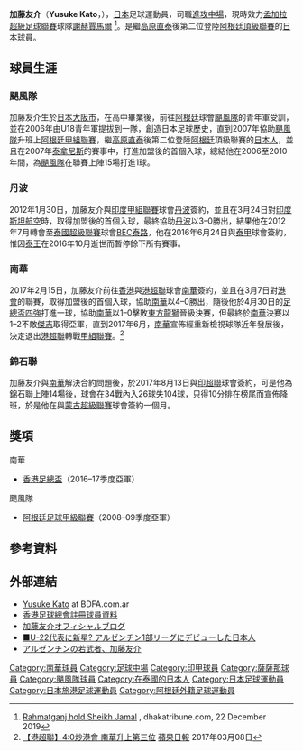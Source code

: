 {{Infobox football biography
| name        = 加藤友介 <br> Yusuke Kato
| image       = Yusuke Kato.jpg
| fullname    = Yusuke Kato
| nickname    = 
| birth_date  = {{birth date and age|1986|2|13}}
| birth_place = {{JPN}}[[大阪府|大阪府]][[大阪市|大阪市]]
| height      = {{height|m=1.72}}
| position    = [[進攻中場|進攻中場]]
| currentclub = [[謝赫賈馬爾|謝赫賈馬爾]]
| clubnumber  = 7
| youthyears1 = 2005–2006
| youthclubs1 = [[颶風體育會|颶風隊]]
| years1 = 2006–2010
| clubs1 = [[颶風體育會|颶風隊]]
| caps1  = 15
| goals1 = 1
| years2 = 2008
| clubs2 = → {{link-en|貝格諾防衛足球會|Defensores de Belgrano|貝格諾防衛}} (外借)
| caps2  = 13
| goals2 = 1
| years3 = 2011
| clubs3 = {{link-en|琵琶湖滋賀足球會|MIO Biwako Shiga|琵琶湖滋賀}}
| caps3  = 0
| goals3 = 0
| years4 = 2012
| clubs4 = [[丹波體育俱樂部|丹波]]
| caps4  = 4
| goals4 = 1
| years5 = 2012
| clubs5 = [[BEC特羅薩薩納足球俱樂部|BEC泰路]]
| caps5  = 12
| goals5 = 2
| years6 = 2013
| clubs6 = [[那空拉查斯馬足球會|那空拉查斯馬]]
| caps6  = 31
| goals6 = 14
| years7 = 2014
| clubs7 = {{link-en|夜功府足球會|Samutsongkhram F.C.|夜功府}}
| caps7  = 24
| goals7 = 4
| years8 = 2015
| clubs8 = {{link-en|BBCU|BBCU F.C.}}
| caps8  = 30
| goals8 = 14
| years9 = 2016
| clubs9 = {{link-en|烏隆府足球會|Udon Thani F.C.|烏隆府}}
| caps9  = 9
| goals9 = 0
| years10 = 2016
| clubs10 = {{link-en|紅統府足球會|Angthong F.C.|紅統府}}
| caps10  = 5
| goals10 = 0
| years11 = 2017
| clubs11 = [[南華足球隊|南華]]
| caps11  = 12
| goals11 = 4
| years12 = 2017–2018
| clubs12 = {{link-en|錦石聯足球會|Persegres Gresik United|錦石聯}}
| caps12  = 14
| goals12 = 0
| years13 = 2018
| clubs13 = {{link-en|烏蘭巴托足球會|FC Ulaanbaatar|烏蘭巴托}}
| caps13  = 
| goals13 = 
| years14 = 2018
| clubs14 = [[穆迪祖達桑沙體育會|穆迪祖達]]
| caps14  = 21
| goals14 = 7
| years15 = 2019–
| clubs15 = [[謝赫賈馬爾|謝赫賈馬爾]]
| caps15  = 
| goals15 = 
| nationalyears1 = 
| nationalteam1 = 
| nationalcaps1 = 
| nationalgoals1 = 
| pcupdate = 2020年1月1日
}}
{{japanese|japanese=加藤友介|kana=かとう ゆうすけ|romaji=Yusuke Kato}}

'''加藤友介'''（'''Yusuke Kato'''，{{bd|1986年|2月13日}}），[[日本|日本]]足球運動員，司職[[進攻中場|進攻中場]]，現時效力[[孟加拉超級足球聯賽|孟加拉超級足球聯賽]]球隊[[謝赫賈馬爾|謝赫賈馬爾]] <ref>[https://www.dhakatribune.com/sport/football/2019/12/22/rahmatganj-hold-sheikh-jamal Rahmatganj hold Sheikh Jamal] {{Wayback|url=https://www.dhakatribune.com/sport/football/2019/12/22/rahmatganj-hold-sheikh-jamal |date=20200102003627 }}, dhakatribune.com, 22 December 2019</ref>。是繼[[高原直泰|高原直泰]]後第二位登陸[[阿根廷甲組足球聯賽|阿根廷頂級聯賽]]的[[日本|日本]]球員。

==球員生涯==
===颶風隊===
加藤友介生於[[日本|日本]][[大阪市|大阪市]]，在高中畢業後，前往[[阿根廷|阿根廷]]球會[[颶風體育會|颶風隊]]的青年軍受訓，並在2006年由U18青年軍提拔到一隊，創造日本足球歷史，直到2007年協助[[颶風體育會|颶風隊]]升班上[[阿根廷甲組足球聯賽|阿根廷甲組聯賽]]，繼[[高原直泰|高原直泰]]後第二位登陸[[阿根廷|阿根廷]]頂級聯賽的[[日本人|日本人]]，並且在2007年[[泰拿尼斯體育會|泰拿尼斯]]的賽事中，打進加盟後的首個入球，總結他在2006至2010年間，為[[颶風體育會|颶風隊]]在聯賽上陣15場打進1球。

===丹波===
2012年1月30日，加藤友介與[[印度足球甲級聯賽|印度甲組聯賽]]球會[[丹波體育俱樂部|丹波]]簽約，並且在3月24日對[[印度斯坦航空體育俱樂部|印度斯坦航空]]時，取得加盟後的首個入球，最終協助[[丹波體育俱樂部|丹波]]以3–0勝出，結果他在2012年7月轉會至[[泰國超級足球聯賽|泰國超級聯賽]]球會[[BEC特羅薩薩納足球俱樂部|BEC泰路]]，他在2016年6月24日與[[泰國甲組足球聯賽|泰甲]]球會{{link-en|紅統府足球會|Angthong F.C.|紅統府}}簽約，惟因[[普密蓬·阿杜德|泰王]]在2016年10月逝世而暫停餘下所有賽事。

===南華===
2017年2月15日，加藤友介前往[[香港|香港]]與[[港超聯|港超聯]]球會[[南華足球隊|南華]]簽約，並且在3月7日對[[香港足球會|港會]]的聯賽，取得加盟後的首個入球，協助[[南華足球隊|南華]]以4–0勝出，隨後他於4月30日的[[2016–17年香港足總盃|足總盃四強]]打進一球，協助[[南華足球隊|南華]]以1–0擊敗[[東方足球隊|東方龍獅]]晉級決賽，但最終於[[南華足球隊|南華]]決賽以1–2不敵[[傑志體育會|傑志]]取得亞軍，直到2017年6月，[[南華足球隊|南華]]宣佈經重新檢視球隊近年發展後，決定退出[[港超聯|港超聯]]轉戰[[香港甲組聯賽|甲組聯賽]]。<ref>[http://hk.apple.nextmedia.com/realtime/sports/20170308/56402492 【港超聯】4:0炒港會 南華升上第三位] {{Wayback|url=http://hk.apple.nextmedia.com/realtime/sports/20170308/56402492 |date=20170801194009 }} [[蘋果日報_(香港)|蘋果日報]] 2017年03月08日</ref>

===錦石聯===
加藤友介與[[南華足球隊|南華]]解決合約問題後，於2017年8月13日與[[印尼超級聯賽|印超聯]]球會{{link-en|錦石聯足球會|Persegres Gresik United|錦石聯}}簽約，可是他為錦石聯上陣14場後，球會在34戰內入26球失104球，只得10分排在榜尾而宣佈降班，於是他在與[[蒙古國家超級足球聯賽|蒙古超級聯賽]]球會{{link-en|烏蘭巴托足球會|FC Ulaanbaatar|烏蘭巴托}}簽約一個月。

==獎項==
;南華
* [[香港足總盃|香港足總盃]]（2016–17季度亞軍）
;颶風隊
* [[阿根廷足球甲級聯賽|阿根廷足球甲級聯賽]]（2008–09季度亞軍）

==參考資料==
{{reflist}}

==外部連結==
* [http://www.bdfa.com.ar/jugador.asp?codigo=51554 Yusuke Kato]{{Wayback|url=http://www.bdfa.com.ar/jugador.asp?codigo=51554 |date=20171020172932 }} at BDFA.com.ar {{es icon}}
* [https://www.hkfa.com/en/club/2/detail?player=16324 香港足球總會註冊球員資料]{{Wayback|url=https://www.hkfa.com/en/club/2/detail?player=16324 |date=20170924035407 }}
* [https://ameblo.jp/mimizubare-centering/ 加藤友介オフィシャルブログ] {{Wayback|url=https://ameblo.jp/mimizubare-centering/ |date=20220213121445 }}
* [https://web.archive.org/web/20070927175306/http://www.soccerstriker.net/html/worldsoccer/j_mimura/wsb_01mon_j_mim_070820.html ■U-22代表に新星? アルゼンチン1部リーグにデビューした日本人]
* [http://archive.sportsnavi.yahoo.co.jp/soccer/eusoccer/0708/other/column/200710/at00014268.html アルゼンチンの若武者、加藤友介]{{Dead link|date=2020年5月 |bot=InternetArchiveBot |fix-attempted=yes }}

[[Category:南華球員|Category:南華球員]]
[[Category:足球中場|Category:足球中場]]
[[Category:印甲球員|Category:印甲球員]]
[[Category:薩薩那球員|Category:薩薩那球員]]
[[Category:颶風隊球員|Category:颶風隊球員]]
[[Category:在泰國的日本人|Category:在泰國的日本人]]
[[Category:日本足球運動員|Category:日本足球運動員]]
[[Category:日本旅港足球運動員|Category:日本旅港足球運動員]]
[[Category:阿根廷外籍足球運動員|Category:阿根廷外籍足球運動員]]